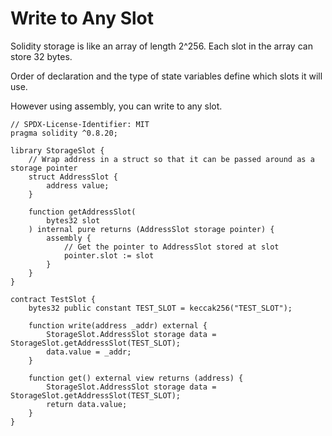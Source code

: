 # Write to Any Slot

Solidity storage is like an array of length 2^256. Each slot in the array can store 32 bytes.

Order of declaration and the type of state variables define which slots it will use.

However using assembly, you can write to any slot.

```solidity filename="Slot.sol" {2} copy
// SPDX-License-Identifier: MIT
pragma solidity ^0.8.20;

library StorageSlot {
    // Wrap address in a struct so that it can be passed around as a storage pointer
    struct AddressSlot {
        address value;
    }

    function getAddressSlot(
        bytes32 slot
    ) internal pure returns (AddressSlot storage pointer) {
        assembly {
            // Get the pointer to AddressSlot stored at slot
            pointer.slot := slot
        }
    }
}

contract TestSlot {
    bytes32 public constant TEST_SLOT = keccak256("TEST_SLOT");

    function write(address _addr) external {
        StorageSlot.AddressSlot storage data = StorageSlot.getAddressSlot(TEST_SLOT);
        data.value = _addr;
    }

    function get() external view returns (address) {
        StorageSlot.AddressSlot storage data = StorageSlot.getAddressSlot(TEST_SLOT);
        return data.value;
    }
}
```
